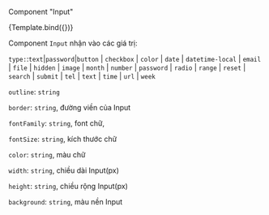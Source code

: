 
<Meta title="MDX/Atoms/Input/Input" component={Input} />


Component "Input"

<Canvas>
  <Story
    name="Input"
    args={{
      placeholder: "Type in text...",
      width: "250px",
      height: "40px",
      fontSize: "16px",
      color: "black",
    }}
  >
    {Template.bind({})}
  </Story>
</Canvas>

Component `Input` nhận vào các giá trị:

`type:`:`text`|`password`|`button`
| `checkbox`
| `color`
| `date`
| `datetime-local`
| `email`
| `file`
| `hidden`
| `image`
| `month`
| `number`
| `password`
| `radio`
| `range`
| `reset`
| `search`
| `submit`
| `tel`
| `text`
| `time`
| `url`
| `week`

`outline`: `string`

`border`: `string`, đường viền của Input

`fontFamily`: `string`, font chữ,

`fontSize`: `string`, kích thước chữ

`color`: `string`, màu chữ

`width`: `string`, chiều dài Input(px)

`height`: `string`, chiều rộng Input(px)

`background`: `string`, màu nền Input
